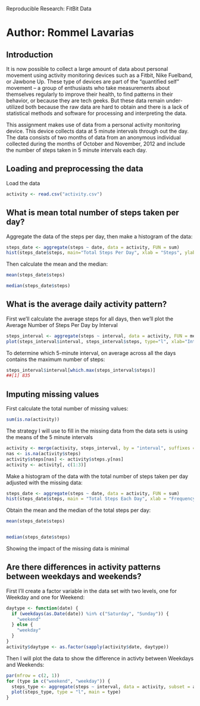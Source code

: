 Reproducible Research: FitBit Data

Author: Rommel Lavarias
================================================================================================================

## Introduction

It is now possible to collect a large amount of data about personal movement using activity monitoring devices such as a Fitbit, Nike Fuelband, or Jawbone Up. These type of devices are part of the "quantified self" movement -- a group of enthusiasts who take measurements about themselves regularly to improve their health, to find patterns in their behavior, or because they are tech geeks. But these data remain under-utilized both because the raw data are hard to obtain and there is a lack of statistical methods and software for processing and interpreting the data.

This assignment makes use of data from a personal activity monitoring device. This device collects data at 5 minute intervals through out the day. The data consists of two months of data from an anonymous individual collected during the months of October and November, 2012 and include the number of steps taken in 5 minute intervals each day.

## Loading and preprocessing the data

Load the data

``` {r}
activity <- read.csv("activity.csv")
```

## What is mean total number of steps taken per day?

Aggregate the data of the steps per day, then make a histogram of the data:
``` {r}
steps_date <- aggregate(steps ~ date, data = activity, FUN = sum)
hist(steps_date$steps, main="Total Steps Per Day", xlab = "Steps", ylab = "Frequency")
```

Then calculate the mean and the median:

``` {r}
mean(steps_date$steps)

median(steps_date$steps)

```

## What is the average daily activity pattern?

First we'll calculate the average steps for all days, then we'll plot the Average Number of Steps Per Day by Interval

``` {r}
steps_interval <- aggregate(steps ~ interval, data = activity, FUN = mean)
plot(steps_interval$interval, steps_interval$steps, type="l", xlab="Interval", ylab="Number of Steps", main="Average Number of Steps per 5 Minute Interval")
```

To determine which 5-minute interval, on average across all the days contains the maximum number of steps:

``` {r}
steps_interval$interval[which.max(steps_interval$steps)]
##[1] 835
```

## Imputing missing values

First calculate the total number of missing values:

``` {r}
sum(is.na(activity))

```

The strategy I will use to fill in the missing data from the data sets is using the means of the 5 minute intervals 

``` {r}
activity <- merge(activity, steps_interval, by = "interval", suffixes = c("",".y"))
nas <- is.na(activity$steps)
activity$steps[nas] <- activity$steps.y[nas]
activity <- activity[, c(1:3)]
```

Make a histogram of the data with the total number of steps taken per day adjusted with the missing data:

``` {r}
steps_date <- aggregate(steps ~ date, data = activity, FUN = sum)
hist(steps_date$steps, main = "Total Steps Each Day", xlab = "Frequency", ylab = "Number of Steps")
```

Obtain the mean and the median of the total steps per day:

``` {r}
mean(steps_date$steps)


median(steps_date$steps)

```

Showing the impact of the missing data is minimal

## Are there differences in activity patterns between weekdays and weekends?

First I'll create a factor variable in the data set with two levels, one for Weekday and one for Weekend:

``` {r}
daytype <- function(date) {
  if (weekdays(as.Date(date)) %in% c("Saturday", "Sunday")) {
    "weekend"
  } else {
    "weekday"
  }
}
activity$daytype <- as.factor(sapply(activity$date, daytype))
```

Then I will plot the data to show the difference in activty between Weekdays and Weekends:

``` {r}
par(mfrow = c(2, 1))
for (type in c("weekend", "weekday")) {
  steps_type <- aggregate(steps ~ interval, data = activity, subset = activity$daytype == type, FUN = mean)
  plot(steps_type, type = "l", main = type)
}
```
